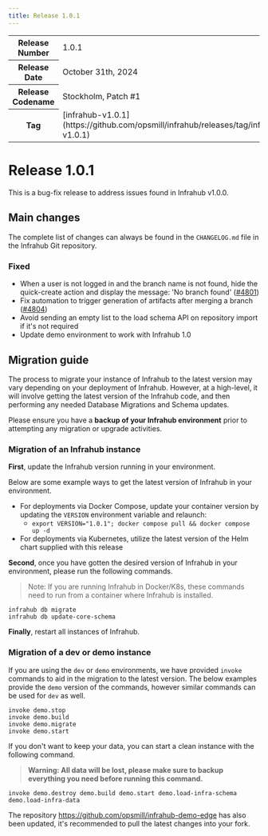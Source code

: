 ```yaml
---
title: Release 1.0.1
---
```

<table>
  <tbody>
    <tr>
      <th>Release Number</th>
      <td>1.0.1</td>
    </tr>
    <tr>
      <th>Release Date</th>
      <td>October 31th, 2024</td>
    </tr>
    <tr>
      <th>Release Codename</th>
      <td>Stockholm, Patch #1</td>
    </tr>
    <tr>
      <th>Tag</th>
      <td>[infrahub-v1.0.1](https://github.com/opsmill/infrahub/releases/tag/infrahub-v1.0.1)</td>
    </tr>
  </tbody>
</table>

# Release 1.0.1

This is a bug-fix release to address issues found in Infrahub v1.0.0.

## Main changes

The complete list of changes can always be found in the `CHANGELOG.md` file in the Infrahub Git repository.

### Fixed

- When a user is not logged in and the branch name is not found, hide the quick-create action and display the message: 'No branch found' ([#4801](https://github.com/opsmill/infrahub/issues/4801))
- Fix automation to trigger generation of artifacts after merging a branch ([#4804](https://github.com/opsmill/infrahub/issues/4804))
- Avoid sending an empty list to the load schema API on repository import if it's not required
- Update demo environment to work with Infrahub 1.0

## Migration guide

The process to migrate your instance of Infrahub to the latest version may vary depending on your deployment of Infrahub.
However, at a high-level, it will involve getting the latest version of the Infrahub code, and then performing any needed Database Migrations and Schema updates.

Please ensure you have a **backup of your Infrahub environment** prior to attempting any migration or upgrade activities.

### Migration of an Infrahub instance

**First**, update the Infrahub version running in your environment.

Below are some example ways to get the latest version of Infrahub in your environment.

- For deployments via Docker Compose, update your container version by updating the `VERSION` environment variable and relaunch:
  - `export VERSION="1.0.1"; docker compose pull && docker compose up -d`
- For deployments via Kubernetes, utilize the latest version of the Helm chart supplied with this release

**Second**, once you have gotten the desired version of Infrahub in your environment, please run the following commands.

> Note: If you are running Infrahub in Docker/K8s, these commands need to run from a container where Infrahub is installed.

```shell
infrahub db migrate
infrahub db update-core-schema
```

**Finally**, restart all instances of Infrahub.

### Migration of a dev or demo instance

If you are using the `dev` or `demo` environments, we have provided `invoke` commands to aid in the migration to the latest version.
The below examples provide the `demo` version of the commands, however similar commands can be used for `dev` as well.

```shell
invoke demo.stop
invoke demo.build
invoke demo.migrate
invoke demo.start
```

If you don't want to keep your data, you can start a clean instance with the following command.

> **Warning: All data will be lost, please make sure to backup everything you need before running this command.**

```shell
invoke demo.destroy demo.build demo.start demo.load-infra-schema demo.load-infra-data
```

The repository https://github.com/opsmill/infrahub-demo-edge has also been updated, it's recommended to pull the latest changes into your fork.
